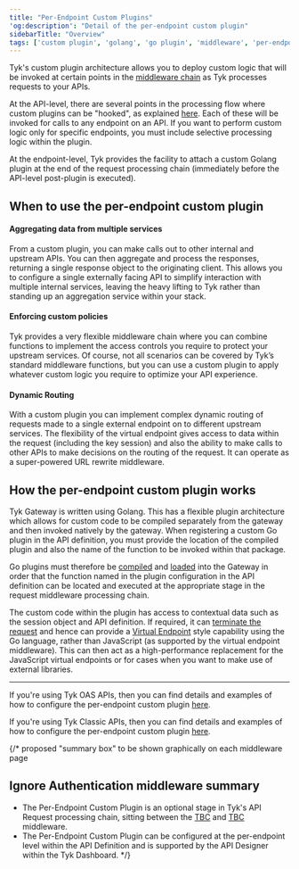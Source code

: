 ```yaml
---
title: "Per-Endpoint Custom Plugins"
'og:description': "Detail of the per-endpoint custom plugin"
sidebarTitle: "Overview"
tags: ['custom plugin', 'golang', 'go plugin', 'middleware', 'per-endpoint']
---
```


Tyk's custom plugin architecture allows you to deploy custom logic that will be invoked at certain points in the [middleware chain](/5.5/concepts/middleware-execution-order) as Tyk processes requests to your APIs.

At the API-level, there are several points in the processing flow where custom plugins can be "hooked", as explained [here](/5.5/plugins/plugin-types/plugintypes). Each of these will be invoked for calls to any endpoint on an API. If you want to perform custom logic only for specific endpoints, you must include selective processing logic within the plugin.

At the endpoint-level, Tyk provides the facility to attach a custom Golang plugin at the end of the request processing chain (immediately before the API-level post-plugin is executed).

## When to use the per-endpoint custom plugin

#### Aggregating data from multiple services

From a custom plugin, you can make calls out to other internal and upstream APIs. You can then aggregate and process the responses, returning a single response object to the originating client. This allows you to configure a single externally facing API to simplify interaction with multiple internal services, leaving the heavy lifting to Tyk rather than standing up an aggregation service within your stack.

#### Enforcing custom policies

Tyk provides a very flexible middleware chain where you can combine functions to implement the access controls you require to protect your upstream services. Of course, not all scenarios can be covered by Tyk’s standard middleware functions, but you can use a custom plugin to apply whatever custom logic you require to optimize your API experience.

#### Dynamic Routing

With a custom plugin you can implement complex dynamic routing of requests made to a single external endpoint on to different upstream services. The flexibility of the virtual endpoint gives access to data within the request (including the key session) and also the ability to make calls to other APIs to make decisions on the routing of the request. It can operate as a super-powered URL rewrite middleware.

## How the per-endpoint custom plugin works

Tyk Gateway is written using Golang. This has a flexible plugin architecture which allows for custom code to be compiled separately from the gateway and then invoked natively by the gateway. When registering a custom Go plugin in the API definition, you must provide the location of the compiled plugin and also the name of the function to be invoked within that package. 

Go plugins must therefore be [compiled](/5.5/product-stack/tyk-gateway/advanced-configurations/plugins/golang/go-plugin-compiler) and [loaded](/5.5/product-stack/tyk-gateway/advanced-configurations/plugins/golang/loading-go-plugins) into the Gateway in order that the function named in the plugin configuration in the API definition can be located and executed at the appropriate stage in the request middleware processing chain.

The custom code within the plugin has access to contextual data such as the session object and API definition. If required, it can [terminate the request](/5.5/product-stack/tyk-gateway/advanced-configurations/plugins/golang/writing-go-plugins#terminating-the-request) and hence can provide a [Virtual Endpoint](/5.5/advanced-configuration/compose-apis/virtual-endpoints) style capability using the Go language, rather than JavaScript (as supported by the virtual endpoint middleware). This can then act as a high-performance replacement for the JavaScript virtual endpoints or for cases when you want to make use of external libraries.

<hr />

If you're using Tyk OAS APIs, then you can find details and examples of how to configure the per-endpoint custom plugin [here](/5.5/product-stack/tyk-gateway/middleware/endpoint-plugin-tyk-oas).

If you're using Tyk Classic APIs, then you can find details and examples of how to configure the per-endpoint custom plugin [here](/5.5/product-stack/tyk-gateway/middleware/endpoint-plugin-tyk-classic).

{/* proposed "summary box" to be shown graphically on each middleware page
 ## Ignore Authentication middleware summary
  - The Per-Endpoint Custom Plugin is an optional stage in Tyk's API Request processing chain, sitting between the [TBC]() and [TBC]() middleware.
  - The Per-Endpoint Custom Plugin can be configured at the per-endpoint level within the API Definition and is supported by the API Designer within the Tyk Dashboard. */}
